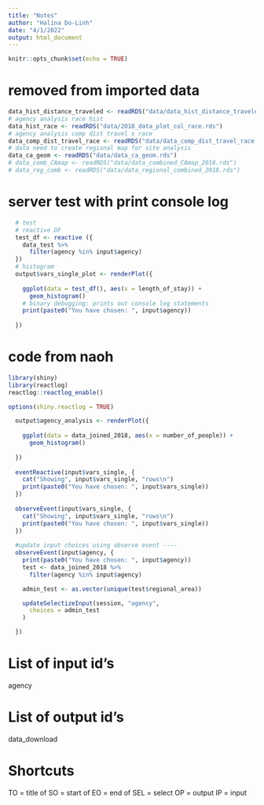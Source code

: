 ```yaml
---
title: "Notes"
author: "Halina Do-Linh"
date: "4/1/2022"
output: html_document
---
```


```r
knitr::opts_chunk$set(echo = TRUE)
```

# removed from imported data
```r
data_hist_distance_traveled <- readRDS("data/data_hist_distance_traveled.rds")
# agency analysis race hist
data_hist_race <- readRDS("data/2018_data_plot_col_race.rds")
# agency analysis comp dist travel x race 
data_comp_dist_travel_race <- readRDS("data/data_comp_dist_travel_race.rds")
# data need to create regional map for site analysis
data_ca_geom <- readRDS("data/data_ca_geom.rds")
# data_comb_CAmap <- readRDS("data/data_combined_CAmap_2018.rds")
# data_reg_comb <- readRDS("data/data_regional_combined_2018.rds")
```


# server test with print console log
```r
  # test
  # reactive DF
  test_df <- reactive ({
    data_test %>% 
      filter(agency %in% input$agency)
  })
  # histogram
  output$vars_single_plot <- renderPlot({
    
    ggplot(data = test_df(), aes(x = length_of_stay)) + 
      geom_histogram() 
    # binary debugging: prints out console log statements
    print(paste0("You have chosen: ", input$agency))
    
  })
```

# code from naoh

```r
library(shiny)
library(reactlog)
reactlog::reactlog_enable()

options(shiny.reactlog = TRUE)

  output$agency_analysis <- renderPlot({
    
    ggplot(data = data_joined_2018, aes(x = number_of_people)) + 
      geom_histogram()
    
  })
  
  eventReactive(input$vars_single, {
    cat("Showing", input$vars_single, "rows\n")
    print(paste0("You have chosen: ", input$vars_single))
  })
  
  observeEvent(input$vars_single, {
    cat("Showing", input$vars_single, "rows\n")
    print(paste0("You have chosen: ", input$vars_single))
  })
  
  #update input choices using observe event ----
  observeEvent(input$agency, {
    print(paste0("You have chosen: ", input$agency))
    test <- data_joined_2018 %>%
      filter(agency %in% input$agency)

    admin_test <- as.vector(unique(test$regional_area))

    updateSelectizeInput(session, "agency",
      choices = admin_test
    )

  })
```



# List of input id's

agency 

# List of output id's

data_download

# Shortcuts 

TO = title of
SO = start of 
EO = end of
SEL = select
OP = output
IP = input